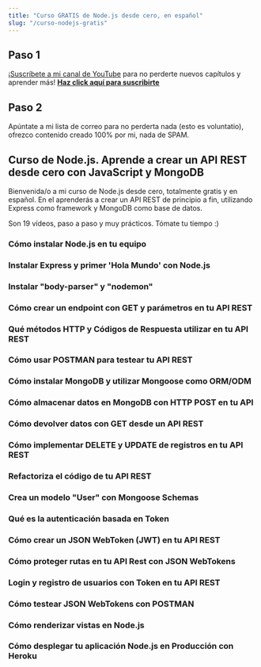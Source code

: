 ```yaml
---
title: "Curso GRATIS de Node.js desde cero, en español"
slug: "/curso-nodejs-gratis"
---
```



## Paso 1
¡[Suscríbete a mi canal de YouTube](https://youtube.com/carlosazaustre?sub_confirmation=1) para no perderte nuevos capítulos y aprender más! **[Haz click aquí para suscribirte](https://youtube.com/carlosazaustre?sub_confirmation=1)**

## Paso 2
Apúntate a mi lista de correo para no perderta nada (esto es voluntatio), ofrezco contenido creado 100% por mi, nada de SPAM.

<NewsletterForm />

## Curso de Node.js. Aprende a crear un API REST desde cero con JavaScript y MongoDB

Bienvenida/o a mi curso de Node.js desde cero, totalmente gratis y en español. En el aprenderás a crear un API REST de principio a fin, utilizando Express como framework y MongoDB como base de datos.

Son 19 vídeos, paso a paso y muy prácticos. Tómate tu tiempo :)

### Cómo instalar Node.js en tu equipo

<YouTube videoId="JwZKcm3zWcA" />

### Instalar Express y primer 'Hola Mundo' con Node.js

<YouTube videoId="YxqwT_qEcYQ" /> 

### Instalar "body-parser" y "nodemon"

<YouTube videoId="Ap4PAtH1VE4" />

### Cómo crear un endpoint con GET y parámetros en tu API REST

<YouTube videoId="64QLTzkDPio" />

### Qué métodos HTTP y Códigos de Respuesta utilizar en tu API REST

<YouTube videoId="uMoBd9H6gUc" />

### Cómo usar POSTMAN para testear tu API REST

<YouTube videoId="YMJEAFVl63E" /> 

### Cómo instalar MongoDB y utilizar Mongoose como ORM/ODM

<YouTube videoId="UcO5WES8j6s" /> 

### Cómo almacenar datos en MongoDB con HTTP POST en tu API

<YouTube videoId="2246l6G-1GI" /> 

### Cómo devolver datos con GET desde un API REST

<YouTube videoId="IQR6sZhoZ24" />

### Cómo implementar DELETE y UPDATE de registros en tu API REST

<YouTube videoId="CjOMThGjiMo" />

### Refactoriza el código de tu API REST

<YouTube videoId="SXYrPO0TxeQ" /> 

### Crea un modelo "User" con Mongoose Schemas

<YouTube videoId="0YmjxiP0g6M" /> 

### Qué es la autenticación basada en Token

<YouTube videoId="zut4jK6C6WQ" /> 

### Cómo crear un JSON WebToken (JWT) en tu API REST

<YouTube videoId="TAI68Zlseq8" /> 

### Cómo proteger rutas en tu API Rest con JSON WebTokens

<YouTube videoId="w8It1NHeGps" /> 

### Login y registro de usuarios con Token en tu API REST

<YouTube videoId="4WYpsgQyxRw" /> 

### Cómo testear JSON WebTokens con POSTMAN

<YouTube videoId="1J8vo9KD0XY" /> 

### Cómo renderizar vistas en Node.js

<YouTube videoId="I03_z5DBgp4" />

### Cómo desplegar tu aplicación Node.js en Producción con Heroku

<YouTube videoId="mkn5n8Ws-HE" />
